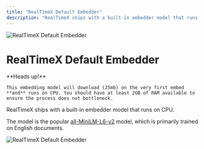 ```yaml
---
title: "RealTimeX Default Embedder"
description: "RealTimeX ships with a built-in embedder model that runs on CPU"
---
```



<Image
  src="/images/realtimex-setup/embedder-configuration/local/built-in/header-image.png"
  height={1080}
  width={1920}
  quality={100}
  alt="RealTimeX Default Embedder"
/>

# RealTimeX Default Embedder

<Callout type="warning" emoji="️⚠️">
  **Heads up!**

    This embedding model will download (25mb) on the very first embed **and** runs on CPU. You should have at least 2GB of RAM available to ensure the process does not bottleneck.

</Callout>

RealTimeX ships with a built-in embedder model that runs on CPU.

The model is the popular [all-MiniLM-L6-v2](https://huggingface.co/sentence-transformers/all-MiniLM-L6-v2) model, which is primarily trained on English documents.

<Image
  src="/images/realtimex-setup/embedder-configuration/local/built-in/default-embedder.png"
  height={1080}
  width={1920}
  quality={100}
  alt="RealTimeX Default Embedder"
/>
